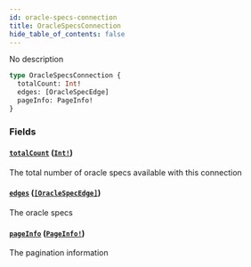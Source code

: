 ```yaml
---
id: oracle-specs-connection
title: OracleSpecsConnection
hide_table_of_contents: false
---
```



No description

```graphql
type OracleSpecsConnection {
  totalCount: Int!
  edges: [OracleSpecEdge]
  pageInfo: PageInfo!
}
```


### Fields

#### [`totalCount`](#) ([`Int!`](/docs/testnet/graphql/scalars/int))

The total number of oracle specs available with this connection


#### [`edges`](#) ([`[OracleSpecEdge]`](/docs/testnet/graphql/objects/oracle-spec-edge))

The oracle specs


#### [`pageInfo`](#) ([`PageInfo!`](/docs/testnet/graphql/objects/page-info))

The pagination information




